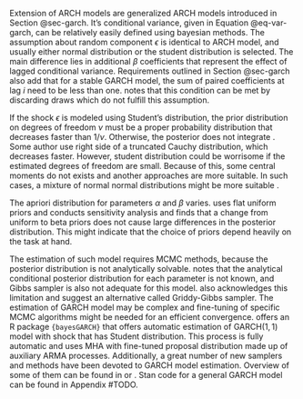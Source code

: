 Extension of ARCH models are generalized ARCH models introduced in Section @sec-garch. It's conditional variance, given in Equation @eq-var-garch,
can be relatively easily defined using bayesian methods. The assumption about random component $\epsilon$ is identical to ARCH model,
and usually either normal distribution or the student distribution is selected. The main difference lies in additional $\beta$ coefficients
that represent the effect of lagged conditional variance. Requirements outlined in Section @sec-garch also add that for a stable GARCH model,
the sum of paired coefficients at lag $i$ need to be less than one. \parencite[Chap. 5.1]{GewekeEtAl2013_OxfordHandbookBayesian} notes that
this condition can be met by discarding draws which do not fulfill this assumption.

If the shock $\epsilon$ is modeled using Student's distribution, the prior distribution on degrees of freedom $\nu$ must be a proper 
probability distribution that decreases faster than $1/\nu$. Otherwise, the posterior does not integrate 
\parencite[Chap. 5.1]{GewekeEtAl2013_OxfordHandbookBayesian}. Some author use right side of a truncated Cauchy distribution, which decreases faster.
However, student distribution could be worrisome if the estimated degrees of freedom are small. Because of this, some central moments do not exists and
another approaches are more suitable. In such cases, a mixture of normal normal distributions might be more suitable 
\parencite[Chap. 2.2]{VirbickaiteEtAl2015_BAYESIANINFERENCEMETHODS}.

The apriori distribution for parameters $\alpha$ and $\beta$ varies. \parencite{BauwensLubrano1998_BayesianInferenceGARCH} uses flat uniform priors
and \parencite{AusinGaleano2007_BayesianEstimationGaussian} conducts sensitivity analysis and finds that a change from uniform to beta priors does 
not cause large differences in the posterior distribution. This might indicate that the choice of priors depend heavily on the task at hand. 

The estimation of such model requires MCMC methods, because the posterior distribution is not analytically solvable.
\parencite[Chap. 5.1]{GewekeEtAl2013_OxfordHandbookBayesian} notes that the analytical conditional posterior distribution for each parameter
is not known, and Gibbs sampler is also not adequate for this model. \parencite{VirbickaiteEtAl2015_BAYESIANINFERENCEMETHODS} also acknowledges this
limitation and \parencite{BauwensLubrano1998_BayesianInferenceGARCH} suggest an alternative called Griddy-Gibbs sampler. 
The estimation of GARCH model may be complex and fine-tuning of specific
MCMC algorithms might be needed for an efficient convergence. \parencite{Ardia2008_BayesGARCHBayesianEstimation} offers an R 
package `{bayesGARCH}` that offers automatic estimation of GARCH$(1, 1)$ model with shock that has Student distribution. This process is fully
automatic and uses MHA with fine-tuned proposal distribution made up of auxiliary ARMA processes. Additionally, a great number of new samplers
and methods have been devoted to GARCH model estimation. Overview of some of them can be found in 
\parencite{VirbickaiteEtAl2015_BAYESIANINFERENCEMETHODS} or
\parencite[Chap. 5.1]{GewekeEtAl2013_OxfordHandbookBayesian}. Stan code for a general GARCH model can be found in Appendix #TODO.
